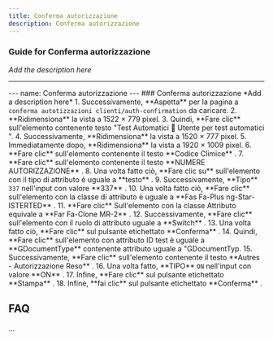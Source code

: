 ```yaml
---
title: Conferma autorizzazione
description: Conferma autorizzazione
---
```


### Guide for Conferma autorizzazione

*Add the description here*

___

\--- name: Conferma autorizzazione --- ### Conferma autorizzazione \*Add a description here\* 1. Successivamente, \*\*Aspetta\*\* per la pagina a `conferma autotizzazioni clienti/auth-confirmation` da caricare. 2. \*\*Ridimensiona\*\* la vista a 1522 × 779 pixel. 3. Quindi, \*\*Fare clic\*\* sull'elemento contenente testo "Test Automatici 🧠 Utente per test automatici ". 4. Successivamente, \*\*Ridimensiona\*\* la vista a 1520 × 777 pixel. 5. Immediatamente dopo, \*\*Ridimensiona\*\* la vista a 1920 × 1009 pixel. 6. \*\*Fare clic\*\* sull'elemento contenente il testo \*\*Codice Climice\*\* . 7. \*\*Fare clic\*\* sull'elemento contenente il testo \*\*NUMERE AUTORIZZAZIONE\*\* . 8. Una volta fatto ciò, \*\*Fare clic su\*\* sull'elemento con il tipo di attributo è uguale a \*\*testo\*\* . 9. Successivamente, \*\*Tipo\*\* `337` nell'input con valore \*\*337\*\* . 10. Una volta fatto ciò, \*\*Fare clic\*\* sull'elemento con la classe di attributo è uguale a \*\*Fas Fa-Plus ng-Star-ISTERTED\*\* . 11. \*\*Fare clic\*\* Sull'elemento con la classe Attributo equivale a \*\*Far Fa-Clone MR-2\*\* . 12. Successivamente, \*\*Fare clic\*\* sull'elemento con il ruolo di attributo uguale a \*\*Switch\*\* . 13. Una volta fatto ciò, \*\*Fare clic\*\* sul pulsante etichettato \*\*Conferma\*\* . 14. Quindi, \*\*Fare clic\*\* sull'elemento con attributo ID test è uguale a \*\*GDocumentType\*\* contenente attributo uguale a "GDocumentTyp. 15. Successivamente, \*\*Fare clic\*\* sull'elemento contenente il testo \*\*Autres - Autorizzazione Reso\*\* . 16. Una volta fatto, \*\*TIPO\*\* `ON` nell'input con valore \*\*ON\*\* . 17. Infine, \*\*Fare clic\*\* sul pulsante etichettato \*\*Stampa\*\* . 18. Infine, \*\*fai clic\*\* sul pulsante etichettato \*\*Conferma\*\* .

FAQ
---

...
